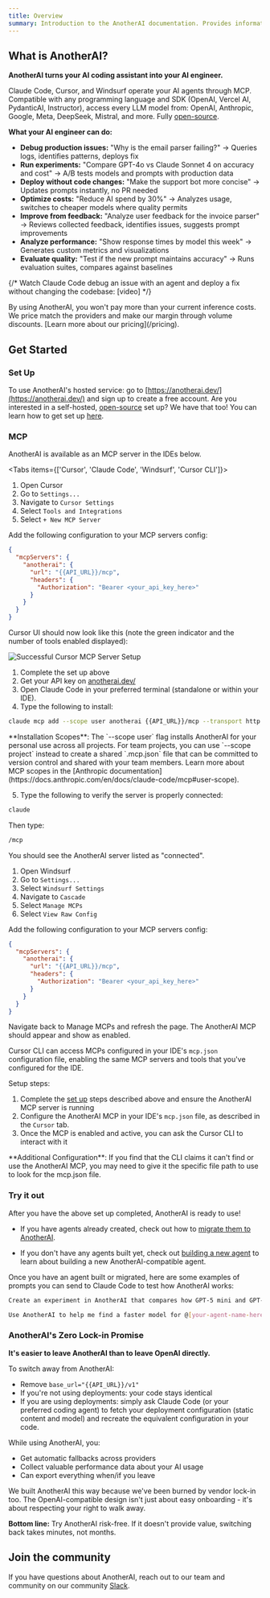 ```yaml
---
title: Overview
summary: Introduction to the AnotherAI documentation. Provides information on what AnotherAI is and how to get started with building, deploying, and improving AI agents.
---
```



## What is AnotherAI?

**AnotherAI turns your AI coding assistant into your AI engineer.**

Claude Code, Cursor, and Windsurf operate your AI agents through MCP. Compatible with any programming language and SDK (OpenAI, Vercel AI, PydanticAI, Instructor), access every LLM model from: OpenAI, Anthropic, Google, Meta, DeepSeek, Mistral, and more. Fully [open-source](https://github.com/anotherai-dev/anotherai).

**What your AI engineer can do:**
- **Debug production issues:** "Why is the email parser failing?" → Queries logs, identifies patterns, deploys fix
- **Run experiments:** "Compare GPT-4o vs Claude Sonnet 4 on accuracy and cost" → A/B tests models and prompts with production data
- **Deploy without code changes:** "Make the support bot more concise" → Updates prompts instantly, no PR needed
- **Optimize costs:** "Reduce AI spend by 30%" → Analyzes usage, switches to cheaper models where quality permits
- **Improve from feedback:** "Analyze user feedback for the invoice parser" → Reviews collected feedback, identifies issues, suggests prompt improvements
- **Analyze performance:** "Show response times by model this week" → Generates custom metrics and visualizations
- **Evaluate quality:** "Test if the new prompt maintains accuracy" → Runs evaluation suites, compares against baselines

{/* Watch Claude Code debug an issue with an agent and deploy a fix without changing the codebase:
[video] */}

<Callout type="info" href="/pricing">
By using AnotherAI, you won't pay more than your current inference costs. We price match the providers and make our margin through volume discounts. [Learn more about our pricing](/pricing).
</Callout>

## Get Started

### Set Up

To use AnotherAI's hosted service: go to [https://anotherai.dev/](https://anotherai.dev/) and sign up to create a free account.
<Callout>
Are you interested in a self-hosted, [open-source](https://github.com/anotherai-dev/anotherai) set up? We have that too! You can learn how to get set up [here](/self-hosted). 
</Callout>

### MCP 

AnotherAI is available as an MCP server in the IDEs below.

<Tabs items={['Cursor', 'Claude Code', 'Windsurf', 'Cursor CLI']}>

<Tab value="Cursor">

1. Open Cursor
2. Go to `Settings...`
3. Navigate to `Cursor Settings`
4. Select `Tools and Integrations`
5. Select `+ New MCP Server`

Add the following configuration to your MCP servers config:

```json
{
  "mcpServers": {
    "anotherai": {
      "url": "{{API_URL}}/mcp",
      "headers": {
        "Authorization": "Bearer <your_api_key_here>"
      }
    }
  }
}
```

Cursor UI should now look like this (note the green indicator and the number of tools enabled displayed):

![Successful Cursor MCP Server Setup](/images/mcp/cursor-setup-ok.png)

</Tab>

<Tab value="Claude Code">

  1. Complete the set up above
  2. Get your API key on [anotherai.dev/](https://anotherai.dev/completions?showManageKeysModal=true) 
  3. Open Claude Code in your preferred terminal (standalone or within your IDE).
  4. Type the following to install:

  ```bash
  claude mcp add --scope user anotherai {{API_URL}}/mcp --transport http --header "Authorization: Bearer YOUR_API_KEY_HERE"
  ```

  <Callout type="info">
  **Installation Scopes**: The `--scope user` flag installs AnotherAI for your personal use across all projects. For team projects, you can use `--scope project` instead to create a shared `.mcp.json` file that can be committed to version control and shared with your team members. Learn more about MCP scopes in the [Anthropic documentation](https://docs.anthropic.com/en/docs/claude-code/mcp#user-scope).
  </Callout>

  5. Type the following to verify the server is properly connected:

  ```bash
claude
```

Then type:
```bash
/mcp 
```

You should see the AnotherAI server listed as "connected".

</Tab>

<Tab value="Windsurf">

1. Open Windsurf
2. Go to `Settings...`
3. Select `Windsurf Settings`
4. Navigate to `Cascade`
5. Select `Manage MCPs`
6. Select `View Raw Config`

Add the following configuration to your MCP servers config:

```json
{
  "mcpServers": {
    "anotherai": {
      "url": "{{API_URL}}/mcp",
      "headers": {
        "Authorization": "Bearer <your_api_key_here>"
      }
    }
  }
}
```

Navigate back to Manage MCPs and refresh the page. The AnotherAI MCP should appear and show as enabled.

</Tab>

<Tab value="Cursor CLI">

Cursor CLI can access MCPs configured in your IDE's  `mcp.json` configuration file, enabling the same MCP servers and tools that you've configured for the IDE.

Setup steps:

1. Complete the [set up](#set-up) steps described above and ensure the AnotherAI MCP server is running
2. Configure the AnotherAI MCP in your IDE's `mcp.json` file, as described in the `Cursor` tab.
3. Once the MCP is enabled and active, you can ask the Cursor CLI to interact with it

<Callout type="info">
**Additional Configuration**: If you find that the CLI claims it can't find or use the AnotherAI MCP, you may need to give it the specific file path to use to look for the mcp.json file.
</Callout>

</Tab>

</Tabs>

### Try it out

After you have the above set up completed, AnotherAI is ready to use!

- If you have agents already created, check out how to [migrate them to AnotherAI](/agents/migrating).

- If you don't have any agents built yet, check out [building a new agent](/agents/building) to learn about building a new AnotherAI-compatible agent.


Once you have an agent built or migrated, here are some examples of prompts you can send to Claude Code to test how AnotherAI works:

```bash
Create an experiment in AnotherAI that compares how GPT-5 mini and GPT-4 mini perform on @[your-agent-name-here].
```
```bash
Use AnotherAI to help me find a faster model for @[your-agent-name-here] while still maintaining accuracy.
```

### AnotherAI's Zero Lock-in Promise

**It's easier to leave AnotherAI than to leave OpenAI directly.**

To switch away from AnotherAI:
- Remove `base_url="{{API_URL}}/v1"`
- If you're not using deployments: your code stays identical
- If you are using deployments: simply ask Claude Code (or your preferred coding agent) to fetch your deployment configuration (static content and model) and recreate the equivalent configuration in your code.

While using AnotherAI, you:
- Get automatic fallbacks across providers
- Collect valuable performance data about your AI usage  
- Can export everything when/if you leave

We built AnotherAI this way because we've been burned by vendor lock-in too. The OpenAI-compatible design isn't just about easy onboarding - it's about respecting your right to walk away.

**Bottom line:** Try AnotherAI risk-free. If it doesn't provide value, switching back takes minutes, not months.

## Join the community

If you have questions about AnotherAI, reach out to our team and community on our community [Slack](https://join.slack.com/t/anotherai-dev/shared_invite/zt-3av2prezr-Lz10~8o~rSRQE72m_PyIJA).

